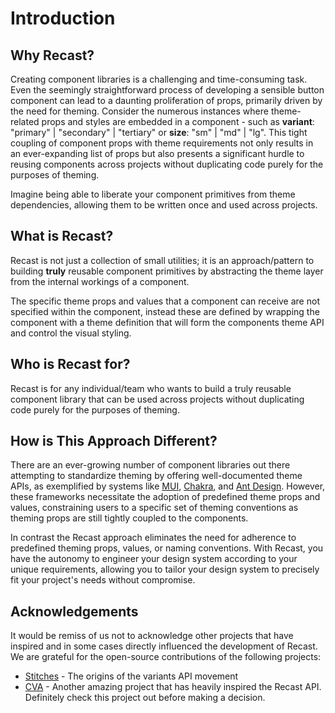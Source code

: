 
# Introduction

<Masthead className="mt-8" />

## Why Recast?

Creating component libraries is a challenging and time-consuming task. Even the
seemingly straightforward process of developing a sensible button component can
lead to a daunting proliferation of props, primarily driven by the need for
theming. Consider the numerous instances where theme-related props and styles
are embedded in a component - such as **variant**: "primary" | "secondary" |
"tertiary" or **size**: "sm" | "md" | "lg". This tight coupling of component
props with theme requirements not only results in an ever-expanding list of
props but also presents a significant hurdle to reusing components across
projects without duplicating code purely for the purposes of theming.

Imagine being able to liberate your component primitives from theme
dependencies, allowing them to be written once and used across projects.

## What is Recast?

Recast is not just a collection of small utilities; it is an approach/pattern to
building **truly** reusable component primitives by abstracting the theme layer
from the internal workings of a component.

The specific theme props and values that a component can receive are not
specified within the component, instead these are defined by wrapping the
component with a theme definition that will form the components theme API and
control the visual styling.

## Who is Recast for?

Recast is for any individual/team who wants to build a truly reusable component
library that can be used across projects without duplicating code purely for the
purposes of theming.

## How is This Approach Different?

There are an ever-growing number of component libraries out there attempting to
standardize theming by offering well-documented theme APIs, as exemplified by
systems like [MUI](https://mui.com/), [Chakra](https://chakra-ui.com/), and
[Ant Design](https://ant.design/). However, these frameworks necessitate the
adoption of predefined theme props and values, constraining users to a specific
set of theming conventions as theming props are still tightly coupled to the
components.

In contrast the Recast approach eliminates the need for adherence to predefined
theming props, values, or naming conventions. With Recast, you have the autonomy
to engineer your design system according to your unique requirements, allowing
you to tailor your design system to precisely fit your project's needs without
compromise.

## Acknowledgements

It would be remiss of us not to acknowledge other projects that have inspired
and in some cases directly influenced the development of Recast. We are grateful
for the open-source contributions of the following projects:

- [Stitches](https://stitches.dev/) - The origins of the variants API movement
- [CVA](https://cva.style/docs) - Another amazing project that has heavily
  inspired the Recast API. Definitely check this project out before making a
  decision.
